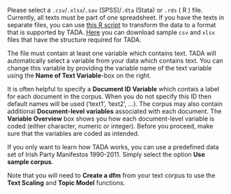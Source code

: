 Please select a `.csv`/`.xlsx`/`.sav` (SPSS)/`.dta` (Stata) or `.rds` ( R ) file. Currently, all texts must be part of _one_ spreadsheet. If you have the texts in separate files, you can use [this R script](https://github.com/stefan-mueller/texts-to-corpus) to transform the data to a format that is supported by TADA. [Here](https://github.com/stefan-mueller/texts-to-corpus/sample-data) you can download sample `csv` and `xlsx` files that have the structure required for TADA.

The file must contain at least one variable which contains text. TADA will automatically select a variable from your data which contains text. You can change this variable by providing the variable name of the text variable using the **Name of Text Variable**-box on the right.

It is often helpful to specify a **Document ID Variable** which contais a label for each document in the corpus. When you do not specify this ID then default names will be used ('text1', 'text2', ...). The corpus may also contain additional **Document-level variables** associated with each document. The **Variable Overview** box shows you how each document-level variable is coded (either character, numeric or integer). Before you proceed, make sure that the variables are coded as intended.

If you only want to learn how TADA works, you can use a predefined data set of Irish Party Manifestos 1990-2011. Simply select the option **Use sample corpus**.

Note that you will need to **Create a dfm** from your text corpus to use the **Text Scaling** and **Topic Model** functions.